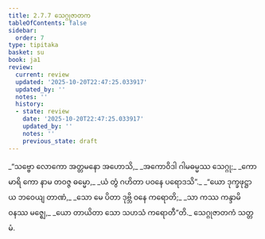 ```yaml
---
title: 2.7.7 သေဂ္ဂုဇာတက
tableOfContents: false
sidebar:
  order: 7
type: tipitaka
basket: su
book: ja1
review:
  current: review
  updated: '2025-10-20T22:47:25.033917'
  updated_by: ''
  notes: ''
  history:
  - state: review
    date: '2025-10-20T22:47:25.033917'
    updated_by: ''
    notes: ''
    previous_state: draft
---
```



<DynamicBreadcrumb />


<ReviewStatus review={frontmatter.review} showDetails={true} />

<HypothesisAnnotation frontmatter={frontmatter} />

<Division number="133" book="ja1" e="ch" v="22" p="58">

<Paragraph number="556" type="verses" book="ja1">
_“သဗ္ဗော လောကော အတ္တမနော အဟောသိ,_  
_အကောဝိဒါ ဂါမဓမ္မဿ သေဂ္ဂု;_  
_ကောမာရိ ကော နာမ တဝဇ္ဇ ဓမ္မော,_  
_ယံ တွံ ဂဟိတာ ပဝနေ ပရောဒသိ”._  

</Paragraph>

</Division>
<Division number="134" book="ja1" e="ch" v="22" p="58">

<Paragraph number="557" type="verses" book="ja1">
_“ယော ဒုက္ခဖုဋ္ဌာယ ဘဝေယျ တာဏံ,_  
_သော မေ ပိတာ ဒုဗ္ဘိ ဝနေ ကရောတိ;_  
_သာ ကဿ ကန္ဒာမိ ဝနဿ မဇ္ဈေ,_  
_ယော တာယိတာ သော သဟသံ ကရောတီ”တိ._  


</Paragraph>
</Division>

<Paragraph number="558" type="center" book="ja1">
သေဂ္ဂုဇာတကံ သတ္တမံ.
</Paragraph>